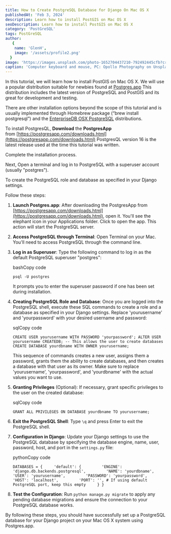 ```yaml
---
title: How to Create PostgreSQL Database for Django On Mac OS X
publishedAt: 'Feb 3, 2024'
description: Learn how to install PostGIS on Mac OS X
seoDescription: Learn how to install PostGIS on Mac OS X
category: 'PostGreSQL'
tags: PostGreSQL
author:
   {
    name: 'GlenH',
    image: '/assets/profile2.png'
  }
image: 'https://images.unsplash.com/photo-1652704437210-792492445cfb?crop=entropy&cs=tinysrgb&fit=max&fm=jpg&ixid=MnwxfDB8MXxyYW5kb218MHx8fHx8fHx8MTcwNjkwNzY2MQ&ixlib=rb-4.0.3&q=80&utm_campaign=api-credit&utm_medium=referral&utm_source=unsplash_source&w=1080'
caption: 'Computer keyboard and mouse, PC: Opollo Photography on Unsplash'
---
```


In this tutorial, we will learn how to install PostGIS on Mac OS X. We will use a popular distribution suitable for newbies found at [Postgres.app](https://postgresapp.com/) This distribution includes the latest version of PostgreSQL and PostGIS and its great for development and testing.

There are other installation options  beyond the scope of this tutorial and is usually implemented through Homebrew package (“brew install postgresql”) and the [EnterpriseDB OSX PostgreSQL](https://www.enterprisedb.com/postgres-tutorials/installation-postgresql-mac-os) distributions.

To install PostgresQL, **Download** the **PostgresApp** from [https://postgresapp.com/downloads.html](https://postgresapp.com/downloads.html) PostgresQL version 16 is the latest release used at the time this tutorial was written.

Complete the installation process.

Next, Open a terminal and log in to PostgreSQL with a superuser account (usually "postgres").

To create the PostgreSQL role and database as specified in your Django settings.

Follow these steps:

1. **Launch Postgres.app**: After downloading the PostgresApp from [https://postgresapp.com/downloads.html](https://postgresapp.com/downloads.html), open it. You'll see the elephant icon in your Applications folder. Click to open the app. This action will start the PostgreSQL server.
    
2. **Access PostgreSQL through Terminal**: Open Terminal on your Mac. You'll need to access PostgreSQL through the command line.
    
3. **Log in as Superuser**: Type the following command to log in as the default PostgreSQL superuser "postgres":
    
    bashCopy code
    
    `psql -U postgres`
    
    It prompts you to enter the superuser password if one has been set during installation.
    
4. **Creating PostgreSQL Role and Database**: Once you are logged into the PostgreSQL shell, execute these SQL commands to create a role and a database as specified in your Django settings. Replace 'yourusername' and 'yourpassword' with your desired username and password:
    
    sqlCopy code
    
    `CREATE USER yourusername WITH PASSWORD 'yourpassword'; ALTER USER yourusername CREATEDB; -- This allows the user to create databases CREATE DATABASE yourdbname WITH OWNER yourusername;`
    
    This sequence of commands creates a new user, assigns them a password, grants them the ability to create databases, and then creates a database with that user as its owner. Make sure to replace 'yourusername', 'yourpassword', and 'yourdbname' with the actual values you want to use.
    
5. **Granting Privileges** (Optional): If necessary, grant specific privileges to the user on the created database:
    
    sqlCopy code
    
    `GRANT ALL PRIVILEGES ON DATABASE yourdbname TO yourusername;`
    
6. **Exit the PostgreSQL Shell**: Type `\q` and press Enter to exit the PostgreSQL shell.
    
7. **Configuration in Django**: Update your Django settings to use the PostgreSQL database by specifying the database engine, name, user, password, host, and port in the `settings.py` file:
    
    pythonCopy code
    
    `DATABASES = {     'default': {         'ENGINE': 'django.db.backends.postgresql',         'NAME': 'yourdbname',         'USER': 'yourusername',         'PASSWORD': 'yourpassword',         'HOST': 'localhost',         'PORT': '', # If using default PostgreSQL port, keep this empty     } }`
    
8. **Test the Configuration**: Run `python manage.py migrate` to apply any pending database migrations and ensure the connection to your PostgreSQL database works.
    

By following these steps, you should have successfully set up a PostgreSQL database for your Django project on your Mac OS X system using Postgres.app.